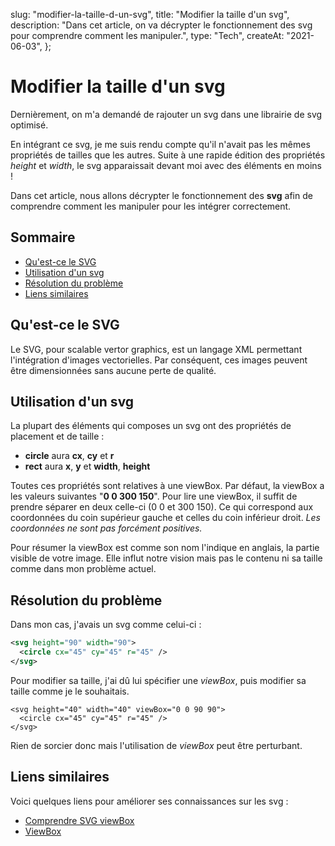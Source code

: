 
  slug: "modifier-la-taille-d-un-svg",
  title: "Modifier la taille d'un svg",
  description: "Dans cet article, on va décrypter le fonctionnement des svg pour comprendre comment les manipuler.",
  type: "Tech",
  createAt: "2021-06-03",
};

# Modifier la taille d'un svg

Dernièrement, on m'a demandé de rajouter un svg dans une librairie de svg optimisé.

En intégrant ce svg, je me suis rendu compte qu'il n'avait pas les mêmes propriétés de tailles que les autres.
Suite à une rapide édition des propriétés _height_ et _width_, le svg apparaissait devant moi avec des éléments en moins !

Dans cet article, nous allons décrypter le fonctionnement des **svg** afin de comprendre comment les manipuler pour les intégrer correctement.

## Sommaire

- [Qu'est-ce le SVG](#whatIsSVG)
- [Utilisation d'un svg](#howToUseSVG)
- [Résolution du problème](#howToSolve)
- [Liens similaires](#link)

## <a name="whatIsSVG"></a>Qu'est-ce le SVG

Le SVG, pour scalable vertor graphics, est un langage XML permettant l'intégration d'images vectorielles.
Par conséquent, ces images peuvent être dimensionnées sans aucune perte de qualité.

## <a name="howToUseSVG"></a>Utilisation d'un svg

La plupart des éléments qui composes un svg ont des propriétés de placement et de taille&nbsp;:

- **circle** aura **cx**, **cy** et **r**
- **rect** aura **x**, **y** et **width**, **height**

Toutes ces propriétés sont relatives à une viewBox. Par défaut, la viewBox a les valeurs suivantes "**0 0 300 150**".
Pour lire une viewBox, il suffit de prendre séparer en deux celle-ci (0 0 et 300 150). Ce qui correspond aux coordonnées du coin supérieur gauche et celles du coin inférieur droit.
_Les coordonnées ne sont pas forcément positives._

Pour résumer la viewBox est comme son nom l'indique en anglais, la partie visible de votre image. Elle influt notre vision mais pas le contenu ni sa taille comme dans mon problème actuel.

## <a name="howToSolve"></a>Résolution du problème

Dans mon cas, j'avais un svg comme celui-ci :

```svg
<svg height="90" width="90">
  <circle cx="45" cy="45" r="45" />
</svg>
```

Pour modifier sa taille, j'ai dû lui spécifier une _viewBox_, puis modifier sa taille comme je le souhaitais.

```
<svg height="40" width="40" viewBox="0 0 90 90">
  <circle cx="45" cy="45" r="45" />
</svg>
```

Rien de sorcier donc mais l'utilisation de _viewBox_ peut être perturbant.

## <a name="link"></a>Liens similaires

Voici quelques liens pour améliorer ses connaissances sur les svg&nbsp;:

- [Comprendre SVG viewBox](https://la-cascade.io/comprendre-svg-viewbox)
- [ViewBox](https://developer.mozilla.org/fr/docs/Web/SVG/Attribute/viewBox)

